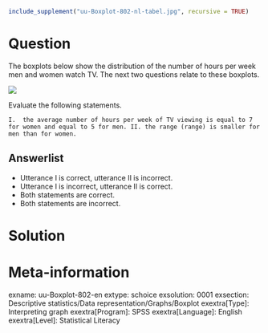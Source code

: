 ```r
include_supplement("uu-Boxplot-802-nl-tabel.jpg", recursive = TRUE)
```

Question
========
  
The boxplots below show the distribution of the number of hours per week men and women watch TV. The next two questions relate to these boxplots.


![](uu-Boxplot-802-nl-tabel.jpg)

Evaluate the following statements.

	I. 	the average number of hours per week of TV viewing is equal to 7 for women and equal to 5 for men. II. the range (range) is smaller for men than for women.


  
Answerlist
----------
* Utterance I is correct, utterance II is incorrect.
* Utterance I is incorrect, utterance II is correct.
* Both statements are correct.
* Both statements are incorrect. 

Solution
========

Meta-information
================
exname: uu-Boxplot-802-en
extype: schoice
exsolution: 0001
exsection: Descriptive statistics/Data representation/Graphs/Boxplot
exextra[Type]: Interpreting graph
exextra[Program]: SPSS
exextra[Language]: English
exextra[Level]: Statistical Literacy

